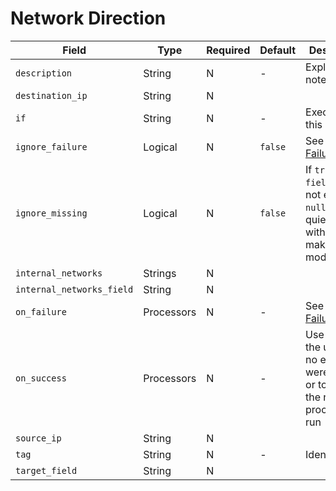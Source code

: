 # Network Direction

|Field|Type|Required|Default|Description|
|---|---|---|---|---|
|`description`|String|N|-|Explanatory note|
|`destination_ip`|String|N|||
|`if`|String|N|-|Execute on this condition|
|`ignore_failure`|Logical|N|`false`|See [Handling Failures](../handling-failures.mdx)|
|`ignore_missing`|Logical|N|`false`|If `true` and `field` does not exist or is `null`, exit quietly without making any modifications|
|`internal_networks`|Strings|N|||
|`internal_networks_field`|String|N|||
|`on_failure`|Processors|N|-|See [Handling Failures](../handling-failures.mdx)|
|`on_success`|Processors|N|-|Use to inform the user that no errors were raised or to specify the next processor to run|
|`source_ip`|String|N|||
|`tag`|String|N|-|Identifier|
|`target_field`|String|N|||
